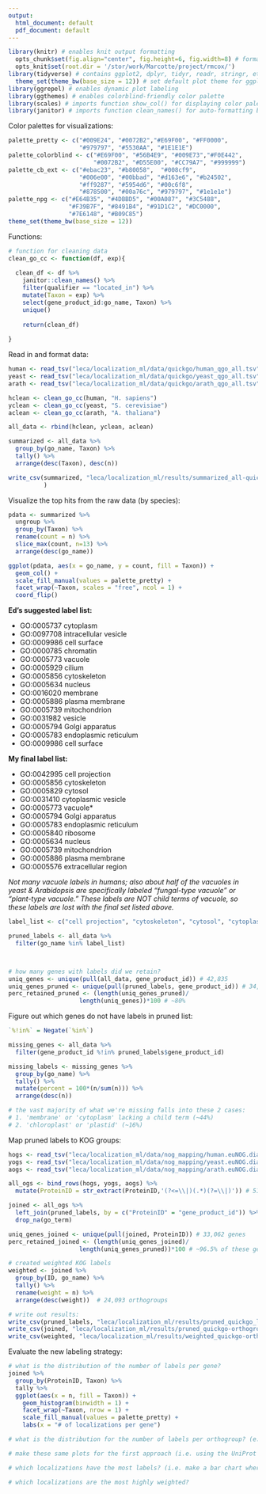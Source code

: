 ```yaml
---
output:
  html_document: default
  pdf_document: default
---
```

```r
library(knitr) # enables knit output formatting
  opts_chunk$set(fig.align="center", fig.height=6, fig.width=8) # format knit output
  opts_knit$set(root.dir = '/stor/work/Marcotte/project/rmcox/')
library(tidyverse) # contains ggplot2, dplyr, tidyr, readr, stringr, etc
  theme_set(theme_bw(base_size = 12)) # set default plot theme for ggplot2
library(ggrepel) # enables dynamic plot labeling
library(ggthemes) # enables colorblind-friendly color palette
library(scales) # imports function show_col() for displaying color palettes
library(janitor) # imports function clean_names() for auto-formatting bad column names
```

Color palettes for visualizations:
```r
palette_pretty <- c("#009E24", "#0072B2","#E69F00", "#FF0000",
                    "#979797", "#5530AA", "#1E1E1E")
palette_colorblind <- c("#E69F00", "#56B4E9", "#009E73","#F0E442", 
                        "#0072B2", "#D55E00", "#CC79A7", "#999999")
palette_cb_ext <- c("#ebac23", "#b80058",  "#008cf9", 
                    "#006e00", "#00bbad", "#d163e6", "#b24502",
                    "#ff9287", "#5954d6", "#00c6f8",
                    "#878500", "#00a76c", "#979797", "#1e1e1e")
palette_npg <- c("#E64B35", "#4DBBD5", "#00A087", "#3C5488",
                 "#F39B7F", "#8491B4", "#91D1C2", "#DC0000",
                 "#7E6148", "#B09C85")
theme_set(theme_bw(base_size = 12))
```

Functions:
```r
# function for cleaning data
clean_go_cc <- function(df, exp){
  
  clean_df <- df %>%
    janitor::clean_names() %>%
    filter(qualifier == "located_in") %>% 
    mutate(Taxon = exp) %>%
    select(gene_product_id:go_name, Taxon) %>%
    unique()
  
    return(clean_df)
    
}
```

Read in and format data:
```r
human <- read_tsv("leca/localization_ml/data/quickgo/human_qgo_all.tsv")
yeast <- read_tsv("leca/localization_ml/data/quickgo/yeast_qgo_all.tsv")
arath <- read_tsv("leca/localization_ml/data/quickgo/arath_qgo_all.tsv")

hclean <- clean_go_cc(human, "H. sapiens")
yclean <- clean_go_cc(yeast, "S. cerevisiae")
aclean <- clean_go_cc(arath, "A. thaliana")

all_data <- rbind(hclean, yclean, aclean)

summarized <- all_data %>%
  group_by(go_name, Taxon) %>%
  tally() %>% 
  arrange(desc(Taxon), desc(n))

write_csv(summarized, "leca/localization_ml/results/summarized_all-quickgo_counts_xspecies.csv"
          )
```

Visualize the top hits from the raw data (by species):
```r
pdata <- summarized %>%
  ungroup %>%
  group_by(Taxon) %>% 
  rename(count = n) %>% 
  slice_max(count, n=13) %>%
  arrange(desc(go_name))

ggplot(pdata, aes(x = go_name, y = count, fill = Taxon)) +
  geom_col() +
  scale_fill_manual(values = palette_pretty) +
  facet_wrap(~Taxon, scales = "free", ncol = 1) +
  coord_flip()
```

**Ed's suggested label list:**

- GO:0005737   cytoplasm
- GO:0097708   intracellular vesicle
- GO:0009986   cell surface
- GO:0000785   chromatin
- GO:0005773   vacuole
- GO:0005929   cilium
- GO:0005856   cytoskeleton
- GO:0005634   nucleus
- GO:0016020   membrane
- GO:0005886   plasma membrane
- GO:0005739   mitochondrion
- GO:0031982   vesicle
- GO:0005794   Golgi apparatus
- GO:0005783   endoplasmic reticulum
- GO:0009986   cell surface

**My final label list:**

- GO:0042995   cell projection
- GO:0005856   cytoskeleton
- GO:0005829   cytosol
- GO:0031410   cytoplasmic vesicle
- GO:0005773   vacuole*
- GO:0005794   Golgi apparatus
- GO:0005783   endoplasmic reticulum
- GO:0005840   ribosome
- GO:0005634   nucleus
- GO:0005739   mitochondrion
- GO:0005886   plasma membrane
- GO:0005576   extracellular region

*Not many vacuole labels in humans; also about half of the vacuoles in yeast & Arabidopsis are specifically labeled "fungal-type vacuole" or "plant-type vacuole." These labels are NOT child terms of vacuole, so these labels are lost with the final set listed above.*


```r
label_list <- c("cell projection", "cytoskeleton", "cytosol", "cytoplasmic vesicle", "vacuole", "Golgi apparatus", "endoplasmic reticulum", "ribosome", "nucleus", "mitochondrion", "plasma membrane", "extracellular region")

pruned_labels <- all_data %>%
  filter(go_name %in% label_list)



# how many genes with labels did we retain?
uniq_genes <- unique(pull(all_data, gene_product_id)) # 42,835
uniq_genes_pruned <- unique(pull(pruned_labels, gene_product_id)) # 34,258
perc_retained_pruned <- (length(uniq_genes_pruned)/
                    length(uniq_genes))*100 # ~80%
```

Figure out which genes do not have labels in pruned list:
```r
`%!in%` = Negate(`%in%`)

missing_genes <- all_data %>%
  filter(gene_product_id %!in% pruned_labels$gene_product_id)

missing_labels <- missing_genes %>%
  group_by(go_name) %>%
  tally() %>%
  mutate(percent = 100*(n/sum(n))) %>% 
  arrange(desc(n))

# the vast majority of what we're missing falls into these 2 cases:
# 1. 'membrane' or 'cytoplasm' lacking a child term (~44%)
# 2. 'chloroplast' or 'plastid' (~16%)
```

Map pruned labels to KOG groups:
```r
hogs <- read_tsv("leca/localization_ml/data/nog_mapping/human.euNOG.diamond.mapping.2759")
yogs <- read_tsv("leca/localization_ml/data/nog_mapping/yeast.euNOG.diamond.mapping.2759")
aogs <- read_tsv("leca/localization_ml/data/nog_mapping/arath.euNOG.diamond.mapping.2759")

all_ogs <- bind_rows(hogs, yogs, aogs) %>%
  mutate(ProteinID = str_extract(ProteinID,'(?<=\\|)(.*)(?=\\|)')) # 51,720 OGs for human+yeast+arath

joined <- all_ogs %>%
  left_join(pruned_labels, by = c("ProteinID" = "gene_product_id")) %>%
  drop_na(go_term)

uniq_genes_joined <- unique(pull(joined, ProteinID)) # 33,062 genes
perc_retained_joined <- (length(uniq_genes_joined)/
                    length(uniq_genes_pruned))*100 # ~96.5% of these genes map to eggNOG groups

# created weighted KOG labels
weighted <- joined %>%
  group_by(ID, go_name) %>%
  tally() %>%
  rename(weight = n) %>% 
  arrange(desc(weight))  # 24,093 orthogroups

# write out results:
write_csv(pruned_labels, "leca/localization_ml/results/pruned_quickgo_labels.csv")
write_csv(joined, "leca/localization_ml/results/pruned_quickgo-orthogroup_labels.csv")
write_csv(weighted, "leca/localization_ml/results/weighted_quickgo-orthogroup_labels.csv")
```

Evaluate the new labeling strategy:
```r
# what is the distribution of the number of labels per gene?
joined %>%
  group_by(ProteinID, Taxon) %>%
  tally %>% 
  ggplot(aes(x = n, fill = Taxon)) +
    geom_histogram(binwidth = 1) +
    facet_wrap(~Taxon, nrow = 1) +
    scale_fill_manual(values = palette_pretty) +
    labs(x = "# of localizations per gene")

# what is the distribution for the number of labels per orthogroup? (e.g. how does it shift from the previous plot, where we look at # of labels per gene/protein)

# make these same plots for the first approach (i.e. using the UniProt labels and the semi-manual regex) & compare

# which localizations have the most labels? (i.e. make a bar chart where each label is on the x-axis and the count is on the y-axis)

# which localizations are the most highly weighted?
```

```r

```

```r

```